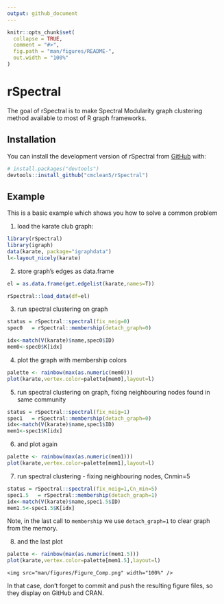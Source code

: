 ```yaml
---
output: github_document
---
```


<!-- README.md is generated from README.Rmd. Please edit that file -->

```r
knitr::opts_chunk$set(
  collapse = TRUE,
  comment = "#>",
  fig.path = "man/figures/README-",
  out.width = "100%"
)
```

# rSpectral

<!-- badges: start -->
<!-- badges: end -->

The goal of rSpectral is to make Spectral Modularity graph clustering method  available to most of R graph frameworks.

## Installation

You can install the development version of rSpectral from [GitHub](https://github.com/) with:

``` r
# install.packages("devtools")
devtools::install_github("cmclean5/rSpectral")
```

## Example

This is a basic example which shows you how to solve a common problem

1. load the karate club graph:
```r
library(rSpectral)
library(igraph)
data(karate, package="igraphdata")
l<-layout_nicely(karate)
```

2. store graph's edges as data.frame
```r

el = as.data.frame(get.edgelist(karate,names=T))

rSpectral::load_data(df=el)
```

3. run spectral clustering on graph
```r
status = rSpectral::spectral(fix_neig=0)
spec0   = rSpectral::membership(detach_graph=0)

idx<-match(V(karate)$name,spec0$ID)
mem0<-spec0$K[idx]
```

4. plot the graph with membership colors
```r
palette <- rainbow(max(as.numeric(mem0)))
plot(karate,vertex.color=palette[mem0],layout=l)
```

5. run spectral clustering on graph, fixing neighbouring nodes found 
in same community
```r
status = rSpectral::spectral(fix_neig=1)
spec1   = rSpectral::membership(detach_graph=0)
idx<-match(V(karate)$name,spec1$ID)
mem1<-spec1$K[idx]
```

6. and plot again
```r
palette <- rainbow(max(as.numeric(mem1)))
plot(karate,vertex.color=palette[mem1],layout=l)
```

7. run spectral clustering - fixing neighbouring nodes, Cnmin=5
```r
status = rSpectral::spectral(fix_neig=1,Cn_min=5)
spec1.5   = rSpectral::membership(detach_graph=1)
idx<-match(V(karate)$name,spec1.5$ID)
mem1.5<-spec1.5$K[idx]
```

Note, in the last call to `membership` we use `detach_graph=1`
to clear graph from the memory.

8. and the last plot
```r
palette <- rainbow(max(as.numeric(mem1.5)))
plot(karate,vertex.color=palette[mem1.5],layout=l)
```

```
<img src="man/figures/Figure_Comp.png" width="100%" />
```


In that case, don't forget to commit and push the resulting figure files, so they display on GitHub and CRAN.
